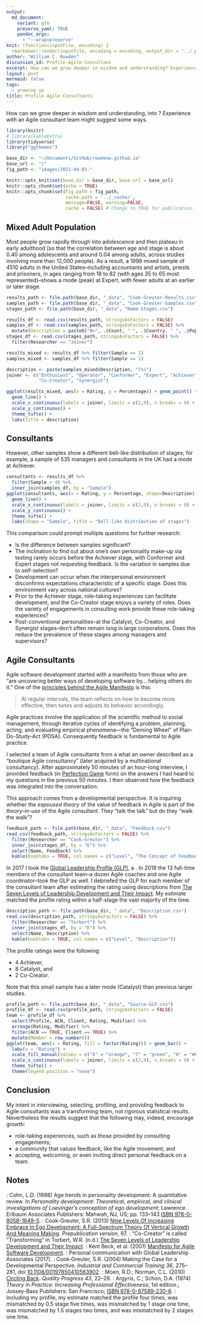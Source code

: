 ```yaml
---
output:
  md_document:
    variant: gfm
    preserve_yaml: TRUE
    pandoc_args:
      - "--wrap=preserve"
knit: (function(inputFile, encoding) {
  rmarkdown::render(inputFile, encoding = encoding, output_dir = "../_posts") })
author: "William C. Rowden"
discussion_id: Profile-Agile-Consultans
excerpt: How can we grow deeper in wisdom and understanding? Experience with an Agile consultant team might suggest some ways.
layout: post
mermaid: false
tags:
  - growing up
title: Profile Agile Consultants
---
```


How can we grow deeper in wisdom and understanding, into `["post logical" thinking]({% post_url 2021-03-14-Grown-Up-Thinking %})`{=markdown}? Experience with an Agile consultant team might suggest some ways.

```r
library(knitr)
# library(kableExtra)
library(tidyverse)
library("ggthemes")

base_dir <- "~/Documents/GitHub/rowdenw.github.io"
base_url <- "/"
fig_path <- "images/2021-04-03-"

knitr::opts_knit$set(base.dir = base_dir, base.url = base_url)
knitr::opts_chunk$set(echo = TRUE)
knitr::opts_chunk$set(fig.path = fig_path,
                      cache.path = '../_cache/',
                      message=FALSE, warning=FALSE,
                      cache = FALSE) # Change to TRUE for publication.
```

## Mixed Adult Population

Most people grow rapidly through `[development stages]({% post_url 2021-03-07-What-Is-Growing-Up %})`{=markdown} into adolescence and then plateau in early adulthood (so that the correlation between age and stage is about 0.40 among adolescents and around 0.04 among adults, across studies involving more than 12,000 people).`[^a]`{=markdown} As a result, a 1999 mixed sample of 4510 adults in the United States--including accountants and artists, priests and prisoners, in ages ranging from 18 to 82 (with ages 35 to 65 most represented)--shows a mode (peak) at Expert, with fewer adults at an earlier or later stage.`[^b]`{=markdown}

```r
results_path <- file.path(base_dir, "_data", "Cook-Greuter-Results.csv")
samples_path <- file.path(base_dir, "_data", "Cook-Greuter-Samples.csv")
stages_path <- file.path(base_dir, "_data", "Name-Stages.csv")

results_df <- read.csv(results_path, stringsAsFactors = FALSE)
samples_df <- read.csv(samples_path, stringsAsFactors = FALSE) %>%
  mutate(Description = paste0("N=", .$Count, " ", .$Country, " ", .$Population))
stages_df <- read.csv(stages_path, stringsAsFactors = FALSE) %>%
  filter(Researcher == "Joiner")
```

```r
results_mixed <- results_df %>% filter(Sample == 1)
samples_mixed <- samples_df %>% filter(Sample == 1)

description <- paste(samples_mixed$Description, "(%)")
joiner <- c("Enthusiast", "Operator", "Conformer", "Expert", "Achiever", "Catalyst",
            "Co-Creator", "Synergist")

ggplot(results_mixed, aes(x = Rating, y = Percentage)) + geom_point() +
  geom_line() +
  scale_x_continuous(labels = joiner, limits = c(2,9), n.breaks = 9) +
  scale_y_continuous() +
  theme_tufte() +
  labs(title = description)
```

## Consultants

However, other samples show a different bell-like distribution of stages; for example, a sample of 535 managers and consultants in the UK had a mode at Achiever.`[^b]`{=markdown}

```r
consultants <- results_df %>%
  filter(Sample < 4) %>%
  inner_join(samples_df, by = "Sample")
ggplot(consultants, aes(x = Rating, y = Percentage, shape=Description)) + geom_point() +
  geom_line() +
  scale_x_continuous(labels = joiner, limits = c(2,9), n.breaks = 9) +
  scale_y_continuous() +
  theme_tufte() +
  labs(shape = "Sample", title = "Bell-like distribution of stages")
```

This comparison could prompt multiple questions for further research:

* Is the difference between samples significant?
* The inclination to find out about one's own personality make-up via testing rarely occurs before the Achiever stage, with Conformer and Expert stages not requesting feedback.`[^b]`{=markdown} Is the variation in samples due to self-selection?
* Development can occur when the interpersonal environment disconfirms expectations characteristic of a specific stage.`[^a]`{=markdown} Does this environment vary across national cultures?
* Prior to the Achiever stage, role-taking experiences can facilitate development,`[^a]`{=markdown} and the Co-Creator stage enjoys a variety of roles.`[^c]`{=markdown} Does the variety of engagements in consulting work provide these role-taking experiences?
* Post-conventional personalities--at the Catalyst, Co-Creator, and Synergist stages--don't often remain long in large corporations.`[^e]`{=markdown} Does this reduce the prevalence of these stages among managers and supervisors?

## Agile Consultants

Agile software development started with a manifesto from those who are "are uncovering better ways of developing software by... helping others do it."`[^d]`{=markdown} One of the [principles behind the Agile Manifesto](https://agilemanifesto.org/principles.html) is this:

> At regular intervals, the team reflects on how to become more effective, then tunes and adjusts
> its behavior accordingly.

Agile practices involve the application of the scientific method to social management, through iterative cycles of identifying a problem, planning, acting, and evaluating empirical phenomena—the “Deming Wheel” of Plan-Do-Study-Act (PDSA).`[^g]`{=markdown} Consequently feedback is fundamental to Agile practice.

I selected a team of Agile consultants from a what an owner described as a "boutique Agile consultancy" (later acquired by a multinational consultancy). After approximately 50 minutes of an hour-long interview, I provided feedback (in [Perfection Game](https://liveingreatness.com/core-protocols/perfection-game/) form) on the answers I had heard to my questions in the previous 50 minutes. I then observed how the feedback was integrated into the conversation.

This approach comes from a developmental perspective.`[^f]`{=markdown} It is inquiring whether the *espoused theory* of the value of feedback in Agile is part of the *theory-in-use* of the Agile consultant.`[^h]`{=markdown} They "talk the talk" but do they "walk the walk"?

```r
feedback_path <- file.path(base_dir, "_data", "Feedback.csv")
read.csv(feedback_path, stringsAsFactors = FALSE) %>%
  filter(Researcher == "Cook-Greuter") %>%
  inner_join(stages_df, by = "E") %>%
  select(Name, Feedback) %>%
  kable(booktabs = TRUE, col.names = c("Level", "The Concept of Feedback"))
```

In 2017 I took the [Global Leadership Profile (GLP)](https://www.gla.global/the-glp-overview/), a `[sentence completion profile]({% post_url 2021-03-07-What-Is-Growing-Up %})`{=markdown}. In 2018 the 13 full-time members of the consultant team--a dozen Agile coaches and one Agile coordinator--took the GLP as well. I debriefed the GLP for each member of the consultant team after estimating the rating using descriptions from [The Seven Levels of Leadership Development and Their Impact](https://www.gla.global/the-glp/levels-of-leadership-development/). My estimate matched the profile rating within a half-stage the vast majority of the time.`[^i]`{=markdown}

```r
description_path <- file.path(base_dir, "_data", "Description.csv")
read.csv(description_path, stringsAsFactors = FALSE) %>%
  filter(Researcher == "Torbert") %>%
  inner_join(stages_df, by = "E") %>%
  select(Name, Description) %>%
  kable(booktabs = TRUE, col.names = c("Level", "Description"))
```

The profile ratings were the following:

- 4 Achiever,
- 8 Catalyst, and
- 2 Co-Creator.

Note that this small sample has a later mode (Catalyst) than previous larger studies.

```r
profile_path <- file.path(base_dir, "_data", "Source-GLP.csv")
profile_df <- read.csv(profile_path, stringsAsFactors = FALSE)
team <- profile_df %>%
  select(Profile, ACN, Client, Rating, Modifier) %>%
  arrange(Rating, Modifier) %>%
  filter(ACN == TRUE, Client == TRUE) %>%
  mutate(Member = row_number())
ggplot(team, aes(x = Rating, fill = factor(Rating))) + geom_bar() +
  labs(x = "Rating") +
  scale_fill_manual(values = c("6" = "orange", "7" = "green", "8" = "#008080")) +
  scale_x_continuous(labels = joiner, limits = c(2,9), n.breaks = 9) +
  theme_tufte() +
  theme(legend.position = "none")
```

## Conclusion

My intent in interviewing, selecting, profiling, and providing feedback to Agile consultants was a transforming team, not rigorous statistical results. Nevertheless the results suggest that the following may, indeed, encourage growth:

* role-taking experiences, such as those provided by consulting engagements;
* a community that values feedback, like the Agile movement; and
* accepting, welcoming, or even inviting direct personal feedback on a team.

## Notes

`[^a]`{=markdown}: Cohn, L.D. (1998) Age trends in personality development: A quantitative review. In _Personality development: Theoretical, empirical, and clinical investigations of Loevinger’s conception of ego development_; Lawrence Erlbaum Associates Publishers: Mahwah, NJ, US; pp. 133–143 [ISBN 978-0-8058-1649-5](https://isbn.nu/9780805816495).
`[^b]`{=markdown}: Cook-Greuter, S.R. (2013) [Nine Levels Of Increasing Embrace In Ego Development: A Full-Spectrum Theory Of Vertical Growth And Meaning Making](http://www.cook-greuter.com/Cook-Greuter%209%20levels%20paper%20new%201.1'14%2097p%5B1%5D.pdf). *Prepublication version*, 97.
`[^c]`{=markdown}: "Co-Creator" is called "Transforming" in Torbert, W.R. (n.d.) [The Seven Levels of Leadership Development and Their Impact](https://www.gla.global/the-glp/levels-of-leadership-development/).
`[^d]`{=markdown}: Kent Beck, et al. (2001) [Manifesto for Agile Software Development](https://agilemanifesto.org/).
`[^e]`{=markdown}: Personal communication with Global Leadership Associates (2017).
`[^f]`{=markdown}: Cook‐Greuter, S.R. (2004) Making the Case for a Developmental Perspective. _Industrial and Commercial Training_  *36*, 275–281, doi [10.1108/00197850410563902](https://doi.org/10.1108/00197850410563902).
`[^g]`{=markdown}: Moen, R.D.; Norman, C.L. (2010) [Circling Back](http://www.apiweb.org/circling-back.pdf). _Quality Progress_ *43*, 22–28.
`[^h]`{=markdown}: Argyris, C.; Schon, D.A. (1974) _Theory in Practice: Increasing Professional Effectiveness_; 1st edition.; Jossey-Bass Publishers: San Francisco; [ISBN 978-0-87589-230-6](https://isbn.nu/9780875892306).
`[^i]`{=markdown}: Including my profile, my estimate matched the profile four times, was mismatched by 0.5 stage five times, was mismatched by 1 stage one time, was mismatched by 1.5 stages two times, and was mismatched by 2 stages one time.

